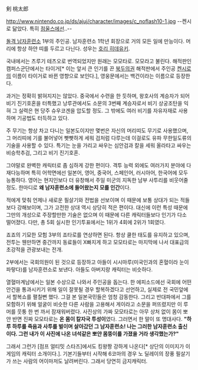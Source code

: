 剣 桃太郎

http://www.nintendo.co.jp/ds/ajuj/character/images/c_noflash10-1.jpg
--켄시로 닮았다. 특히 [[점울스]]에선..--

[[돌격 남자훈련소]] 1부의 주인공. 남자훈련소 1학년 회장으로 거의 모든 일에 만능이다. 머리에 항상 하얀 띠를 두르고 다닌다. 성우는 [[호리 히데유키]].

국내에서는 츠루기 테츠오로 번역되었지만 원래는 모모타로. 모모라고 불린다. 해적판인 캠퍼스군단에서는 타이거[* 이는 앞서 큰 인기를 끈 [[북두의권]] 해적판에서 주인공 [[켄시로]]의 이름이 타이거로 바뀐 영향으로 보인다.], 영웅문에서는 백건이라는 이름으로 등장한다.

과거는 정확히 밝혀지지는 않았다. 중국에서 수련을 한 듯하며, 왕호사의 계승자가 되어 비기 진기호혼을 터특했고 낭루관에서도 소문의 3번째 계승자로서 비기 상궁조탄을 익혀 그 실력은 현 당주 슈우코겐을 압도할 정도. 그 밖에도 여러 비기를 자유자재로 사용하며 기공법도 터득하고 있다. 

주 무기는 항상 차고 다니는 일본도이지만 몇번은 자신의 머리띠도 무기로 사용했으며, 그 머리띠에 기를 불어넣어 빳빳하게 세워 검처럼 다루는데 이걸로도 유파 무한일도류의 기술을 사용할 수 있다. 특기는 눈을 가리고 싸우는 심안검과 칼을 세워 올라타고 싸우는 비승학추검, 그리고 비기 진기호혼.

그야말로 완벽한 캐릭터로 좀 심하게 강한 편이다. 격투 능력 외에도 여러가지 분야에 다재다능하며 특히 어학면에선 일본어, 영어, 중국어, 스페인어, 러시아어, 한국어에 모두 능통하다. 영어는 현지인보다 더 유창해서 주일 미군의 지독한 남부 사투리를 비웃어줄 정도. 한마디로 '''왜 남자훈련소에 들어왔는지 모를 인간'''이다. 

적에게 맞춰 언제나 새로운 필살기와 전법을 선보이며 이 때문에 보통 상대가 되는 적들보다 강해보이며, 그가 고전한 상대 역시 상당히 적은 편이다. 대신에 이런 특성 때문에 그만의 개성으로 주장할만한 기술은 없으며 이 때문에 다른 캐릭터들보다 인기가 다소 떨어졌다. 다만, 총 5회 실시한 인기투표에서는 1위가 4회에 2위가 1회였다.

죠죠의 기묘한 모험 3부의 죠타로를 연상하면 된다. 항상 쿨한 태도를 유지하고 있으며, 전투는 웬만하면 중간까지 동료들이 X빠지게 하고 모모타로는 마지막에 나서 대표급의 초강적을 관광보내는 전개.

2부에서는 국회의원이 된 것으로 등장하고 아들이 시시마루(미국인과의 혼혈이라 눈이 파랗다)를 남자훈련소로 보낸다.  아들도 아버지랑 캐릭터는 비슷하다.

열혈마계남에서는 일본 수상으로 나와서 주인공을 돕는다. 한 에피소드에선 국회에 어떤 안건을 통과시키기 위해 일이 잘못될 경우 할복하겠다고 선언하고, 실제로 전 국민앞에서 할복쇼를 펼칠뻔 했다. 그걸 본 일본국민들은 엄청 감동한다. 그리고 반대파에서 그를 모함하기 위해 얼굴이 비슷한 다른 사람을 고용해서 게이라고 소문을 퍼뜨렸지만 이 루머를 웃퉁 한 번 까서 잠재워버렸다. 사진상의 가짜 모모타로는 아무 상처 없이 몸이 뽀얀 반면 진짜 모모타로는 '''온 몸이 칼자국 투성이'''였다. 그러면서 한 말이 또 명대사다. '''"하루 하루를 죽음과 사투를 벌이며 살아갔던 그 남자훈련소! 나는 그러한 남자훈련소 출신이다. 그런 내가 이 사진에 나온 녀석같은 뽀얀 몸뚱이를 가졌을 거라 생각했는가?"'''

그래서 그런가 [점프 얼티밋 스타즈]에서도 킹왕짱 강하게 나온다[* 상단의 이미지가 이 게임의 캐릭터 소개이다.]. 기본기들부터 시작해 6코마의 경우 노 딜레이의 장풍 필살기가 쓰는 사람의 어이마저도 날려버린다. 그래서 당연히 금지캐릭터.
